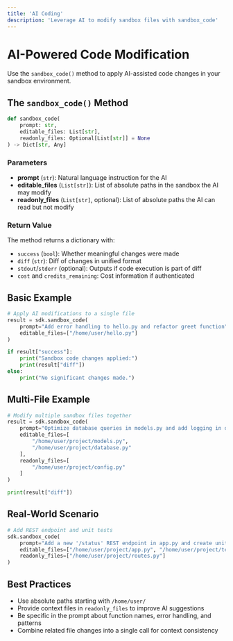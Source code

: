 ```yaml
---
title: 'AI Coding'
description: 'Leverage AI to modify sandbox files with sandbox_code'
---
```


# AI-Powered Code Modification

Use the `sandbox_code()` method to apply AI-assisted code changes in your sandbox environment.

## The `sandbox_code()` Method

```python
def sandbox_code(
    prompt: str,
    editable_files: List[str],
    readonly_files: Optional[List[str]] = None
) -> Dict[str, Any]
```

### Parameters

- **prompt** (`str`): Natural language instruction for the AI
- **editable_files** (`List[str]`): List of absolute paths in the sandbox the AI may modify
- **readonly_files** (`List[str]`, optional): List of absolute paths the AI can read but not modify

### Return Value

The method returns a dictionary with:
- `success` (`bool`): Whether meaningful changes were made
- `diff` (`str`): Diff of changes in unified format
- `stdout`/`stderr` (optional): Outputs if code execution is part of diff
- `cost` and `credits_remaining`: Cost information if authenticated

## Basic Example

```python
# Apply AI modifications to a single file
result = sdk.sandbox_code(
    prompt="Add error handling to hello.py and refactor greet function",
    editable_files=["/home/user/hello.py"]
)

if result["success"]:
    print("Sandbox code changes applied:")
    print(result["diff"])
else:
    print("No significant changes made.")
```

## Multi-File Example

```python
# Modify multiple sandbox files together
result = sdk.sandbox_code(
    prompt="Optimize database queries in models.py and add logging in database.py",
    editable_files=[
        "/home/user/project/models.py",
        "/home/user/project/database.py"
    ],
    readonly_files=[
        "/home/user/project/config.py"
    ]
)

print(result["diff"])
```

## Real-World Scenario

```python
# Add REST endpoint and unit tests
sdk.sandbox_code(
    prompt="Add a new '/status' REST endpoint in app.py and create unit tests in tests/status_test.py",
    editable_files=["/home/user/project/app.py", "/home/user/project/tests/status_test.py"],
    readonly_files=["/home/user/project/routes.py"]
)
```

## Best Practices

- Use absolute paths starting with `/home/user/`
- Provide context files in `readonly_files` to improve AI suggestions
- Be specific in the prompt about function names, error handling, and patterns
- Combine related file changes into a single call for context consistency